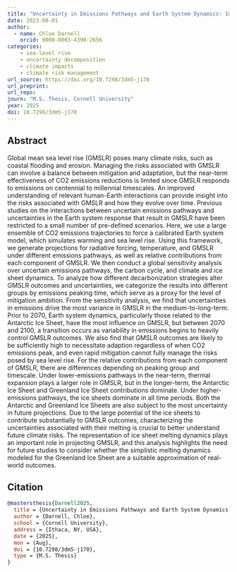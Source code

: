 ```yaml
---
title: "Uncertainty in Emissions Pathways and Earth System Dynamics: Implications for Global Mean Sea Level Rise"
date: 2023-08-01
author: 
  - name: Chloe Darnell
    orcid: 0000-0003-4390-2656
categories:
    - sea-level rise
    - uncertainty decomposition
    - climate impacts
    - climate risk management
url_source: https://doi.org/10.7298/3dm5-j170
url_preprint:
url_repo: 
journ: "M.S. Thesis, Cornell University"
year: 2025
doi: 10.7298/3dm5-j170
---
```



## Abstract

Global mean sea level rise (GMSLR) poses many climate risks, such as coastal flooding and erosion. Managing the risks associated with GMSLR can involve a balance between mitigation and adaptation, but the near-term effectiveness of CO2 emissions reductions is limited since GMSLR responds to emissions on centennial to millennial timescales. An improved understanding of relevant human-Earth interactions can provide insight into the risks associated with GMSLR and how they evolve over time. Previous studies on the interactions between uncertain emissions pathways and uncertainties in the Earth system response that result in GMSLR have been restricted to a small number of pre-defined scenarios. Here, we use a large ensemble of CO2 emissions trajectories to force a calibrated Earth system model, which simulates warming and sea level rise. Using this framework, we generate projections for radiative forcing, temperature, and GMSLR under different emissions pathways, as well as relative contributions from each component of GMSLR. We then conduct a global sensitivity analysis over uncertain emissions pathways, the carbon cycle, and climate and ice sheet dynamics. To analyze how different decarbonization strategies alter GMSLR outcomes and uncertainties, we categorize the results into different groups by emissions peaking time, which serve as a proxy for the level of mitigation ambition. From the sensitivity analysis, we find that uncertainties in emissions drive the most variance in GMSLR in the medium-to-long-term. Prior to 2070, Earth system dynamics, particularly those related to the Antarctic Ice Sheet, have the most influence on GMSLR, but between 2070 and 2100, a transition occurs as variability in emissions begins to heavily control GMSLR outcomes. We also find that GMSLR outcomes are likely to be sufficiently high to necessitate adaption regardless of when CO2 emissions peak, and even rapid mitigation cannot fully manage the risks posed by sea level rise. For the relative contributions from each component of GMSLR, there are differences depending on peaking group and timescale. Under lower-emissions pathways in the near-term, thermal expansion plays a larger role in GMSLR, but in the longer-term, the Antarctic Ice Sheet and Greenland Ice Sheet contributions dominate. Under higher-emissions pathways, the ice sheets dominate in all time periods. Both the Antarctic and Greenland Ice Sheets are also subject to the most uncertainty in future projections. Due to the large potential of the ice sheets to contribute substantially to GMSLR outcomes, characterizing the uncertainties associated with their melting is crucial to better understand future climate risks. The representation of ice sheet melting dynamics plays an important role in projecting GMSLR, and this analysis highlights the need for future studies to consider whether the simplistic melting dynamics modeled for the Greenland Ice Sheet are a suitable approximation of real-world outcomes.


## Citation

```bibtex
@mastersthesis{Darnell2025,
  title = {Uncertainty in Emissions Pathways and Earth System Dynamics: Implications for Global Mean Sea Level Rise},
  author = {Darnell, Chloe},
  school = {Cornell University},
  address = {Ithaca, NY, USA},
  date = {2025},
  mon = {Aug},
  doi = {10.7298/3dm5-j170},
  type = {M.S. Thesis}
}
```